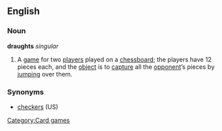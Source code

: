 ==English==
===Noun===
'''draughts''' ''singular''
# A [[game]] for two [[player]]s played on a [[chessboard]]; the players have 12 pieces each, and the [[object]] is to [[capture]] all the [[opponent]]’s pieces by [[jump]]ing over them.
===Synonyms===
* [[checkers]] (US)

[[Category:Card games]]